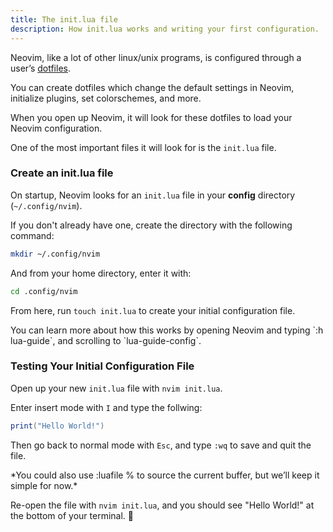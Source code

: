 ```yaml
---
title: The init.lua file
description: How init.lua works and writing your first configuration.
---
```



Neovim, like a lot of other linux/unix programs, is configured through a user’s [dotfiles](/reference/dotfiles).

You can create dotfiles which change the default settings in Neovim, initialize plugins, set colorschemes, and more.

When you open up Neovim, it will look for these dotfiles to load your Neovim configuration.

One of the most important files it will look for is the `init.lua` file.


### Create an init.lua file

On startup, Neovim looks for an `init.lua` file in your **config** directory (`~/.config/nvim`).

If you don't already have one, create the directory with the following command:

```sh
mkdir ~/.config/nvim
```

And from your home directory, enter it with:

```sh
cd .config/nvim
```

From here, run `touch init.lua` to create your initial configuration file.

<Aside type="tip">
You can learn more about how this works by opening Neovim and typing `:h lua-guide`, and scrolling to `lua-guide-config`.
</Aside>

### Testing Your Initial Configuration File

Open up your new `init.lua` file with `nvim init.lua`.

Enter insert mode with `I` and type the follwing:

```lua
print("Hello World!")
```

Then go back to normal mode with `Esc`, and type `:wq` to save and quit the file.

<Aside type="tip">
*You could also use :luafile % to source the current buffer, but we’ll keep it simple for now.*
</Aside>

Re-open the file with `nvim init.lua`, and you should see "Hello World!" at the bottom of your terminal. 🎉
